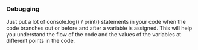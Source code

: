 
### Debugging

Just put a lot of console.log() / print() statements in your code when the code branches out or before and after a variable is assigned. This will help you understand the flow of the code and the values of the variables at different points in the code.
